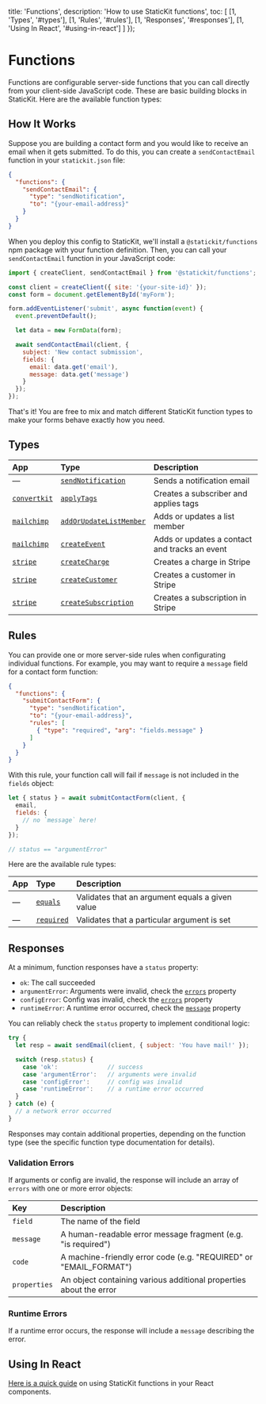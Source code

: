 
  title: 'Functions',
  description: 'How to use StaticKit functions',
  toc: [
    [1, 'Types', '#types'],
    [1, 'Rules', '#rules'],
    [1, 'Responses', '#responses'],
    [1, 'Using In React', '#using-in-react']
  ]
});

# Functions

Functions are configurable server-side functions that you can call directly from your client-side JavaScript code. These are basic building blocks in StaticKit. Here are the available function types:

## How It Works

Suppose you are building a contact form and you would like to receive an email when it gets submitted. To do this, you can create a `sendContactEmail` function in your `statickit.json` file:

```json
{
  "functions": {
    "sendContactEmail": {
      "type": "sendNotification",
      "to": "{your-email-address}"
    }
  }
}
```

When you deploy this config to StaticKit, we'll install a `@statickit/functions` npm package with your function definition. Then, you can call your `sendContactEmail` function in your JavaScript code:

```js highlight=11,12,13,14,15,16,17
import { createClient, sendContactEmail } from '@statickit/functions';

const client = createClient({ site: '{your-site-id}' });
const form = document.getElementById('myForm');

form.addEventListener('submit', async function(event) {
  event.preventDefault();

  let data = new FormData(form);

  await sendContactEmail(client, {
    subject: 'New contact submission',
    fields: {
      email: data.get('email'),
      message: data.get('message')
    }
  });
});
```

That's it! You are free to mix and match different StaticKit function types to make your forms behave exactly how you need.

## Types

| App                | Type                              | Description                                                  |
| :----------------- | :-------------------------------- | :----------------------------------------------------------- |
| &mdash;            | [`sendNotification`](/docs/functions/types/send-notification) | Sends a notification email       |
| [`convertkit`](/docs/functions/convertkit)       | [`applyTags`](/docs/functions/convertkit/apply-tags) | Creates a subscriber and applies tags  |
| [`mailchimp`](/docs/functions/mailchimp)        | [`addOrUpdateListMember`](/docs/functions/mailchimp/add-or-update-list-member) | Adds or updates a list member |
| [`mailchimp`](/docs/functions/mailchimp)        | [`createEvent`](/docs/functions/mailchimp/create-event) | Adds or updates a contact and tracks an event |
| [`stripe`](/docs/functions/stripe)       | [`createCharge`](/docs/functions/stripe/create-charge) | Creates a charge in Stripe  |
| [`stripe`](/docs/functions/stripe)       | [`createCustomer`](/docs/functions/stripe/create-customer) | Creates a customer in Stripe  |
| [`stripe`](/docs/functions/stripe)       | [`createSubscription`](/docs/functions/stripe/create-subscription) | Creates a subscription in Stripe  |

## Rules

You can provide one or more server-side rules when configurating individual functions. For example, you may want to require a `message` field for a contact form function:

```json highlight=6,7,8
{
  "functions": {
    "submitContactForm": {
      "type": "sendNotification",
      "to": "{your-email-address}",
      "rules": [
        { "type": "required", "arg": "fields.message" }
      ]
    }
  }
}
```

With this rule, your function call will fail if `message` is not included in the `fields` object:

```js
let { status } = await submitContactForm(client, {
  email,
  fields: {
    // no `message` here!
  }
});

// status == "argumentError"
```

<p id="rule-types">Here are the available rule types:</p>

| App                | Type                              | Description                                                  |
| :----------------- | :-------------------------------- | :----------------------------------------------------------- |
| &mdash;            | [`equals`](/docs/functions/rules/equals) | Validates that an argument equals a given value       |
| &mdash;            | [`required`](/docs/functions/rules/required) | Validates that a particular argument is set       |


## Responses

At a minimum, function responses have a `status` property: 

- `ok`: The call succeeded
- `argumentError`: Arguments were invalid, check the [`errors`](#validation-errors) property
- `configError`: Config was invalid, check the [`errors`](#validation-errors) property
- `runtimeError`: A runtime error occurred, check the [`message`](#runtime-errors) property

You can reliably check the `status` property to implement conditional logic:

```js
try {
  let resp = await sendEmail(client, { subject: 'You have mail!' });

  switch (resp.status) {
    case 'ok':              // success
    case 'argumentError':   // arguments were invalid
    case 'configError':     // config was invalid
    case 'runtimeError':    // a runtime error occurred
  }
} catch (e) {
  // a network error occurred
}
```

Responses may contain additional properties, depending on the function type (see the specific function type documentation for details).

### Validation Errors

If arguments or config are invalid, the response will include an array of `errors` with one or more error objects:

| Key            | Description                                                       |
| :------------- | :---------------------------------------------------------------- |
| `field`        | The name of the field                                             |
| `message`      | A human-readable error message fragment (e.g. "is required")      |
| `code`         | A machine-friendly error code (e.g. "REQUIRED" or "EMAIL_FORMAT") |
| `properties`   | An object containing various additional properties about the error |

### Runtime Errors

If a runtime error occurs, the response will include a `message` describing the error.

## Using In React

[Here is a quick guide](/docs/functions/react) on using StaticKit functions in your React components.

